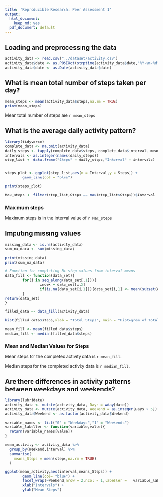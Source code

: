 ```yaml
---
title: 'Reproducible Research: Peer Assessment 1'
output:
  html_document:
    keep_md: yes
  pdf_document: default
---
```



## Loading and preprocessing the data
```r
activity_data <- read.csv("../dataset/activity.csv")
activity_data$date <- as.POSIXct(strptime(activity_data$date,"%Y-%m-%d"))
activity_data$date <- as.Date(activity_data$date)

```


## What is mean total number of steps taken per day?
```r
mean_steps <- mean(activity_data$steps,na.rm = TRUE)
print(mean_steps)
```

Mean total number of steps are `r mean_steps`

## What is the average daily activity pattern?
```r
library(tidyverse)
complete_data <- na.omit(activity_data)
daily_steps <- tapply(complete_data$steps, complete_data$interval, mean)
intervals <- as.integer(names(daily_steps))
step_list <- data.frame("Steps" = daily_steps,"Interval" = intervals) 


steps_plot <- ggplot(step_list,aes(x = Interval,y = Steps)) +
        geom_line(col = "blue") 

print(steps_plot)

Max_steps <- filter(step_list,Steps == max(step_list$Steps))$Interval

```

### Maximum steps
Maximum steps is in the interval value of `r Max_steps`

## Imputing missing values

```r
missing_data <- is.na(activity_data)
sum_na_data <- sum(missing_data)

print(missing_data)
print(sum_na_data)

# Function for completing NA step values from interval means
data_fill <- function(data_set){
        for(i in seq_along(data_set[,1])){
                index = data_set[i,3]
                if(is.na(data_set[i,1])){data_set[i,1] <- mean(subset(data_set,interval==index)$steps,na.rm = TRUE)}
        }
return(data_set)
}

filled_data <- data_fill(activity_data)

hist(filled_data$steps,xlab = "Total Steps", main = "Histogram of Total Steps per Day")

mean_fill <- mean(filled_data$steps)
median_fill <- median(filled_data$steps)
```

### Mean and Median Values for Steps
Mean steps for the completed activity data is `r mean_fill`.

Median steps for the completed activity data is `r median_fill`.



## Are there differences in activity patterns between weekdays and weekends?

```r
library(lubridate)
activity_data <- mutate(activity_data, Days = wday(date))
activity_data <- mutate(activity_data, Weekend = as.integer(Days > 5))
activity_data$Weekend <- as.factor(activity_data$Weekend)

variable_names <- list("0" = "Weekdays","1" = "Weekends")
variable_labeller <- function(variable,value){
  return(variable_names[value])
}

mean_activity <- activity_data %>%
  group_by(Weekend,interval) %>%
  summarise(
    means_Steps = mean(steps,na.rm = TRUE)
  )

ggplot(mean_activity,aes(interval,means_Steps)) +
        geom_line(col= "blue") +
        facet_wrap(~Weekend,nrow = 2,ncol = 1,labeller =   variable_labeller) +
        xlab("Intervals") + 
        ylab("Mean Steps")
        



        
```


